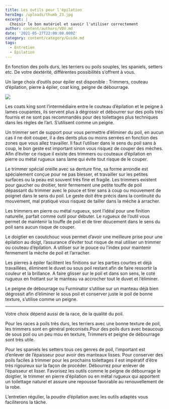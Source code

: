 ```yaml
---
title: Les outils pour l'épilation
heroImg: /uploads/thumb_23.jpg
excerpt: |
  Choisir le bon matériel et savoir l'utiliser correctement
author: content/authors/VDV.md
date: '2021-05-27T22:00:00.000Z'
category: content/category/Guide.md
tags:
  - Entretien
  - Epilation
---
```


En fonction des poils durs, les terriers ou poils souples, les spaniels, setters etc. De votre dextérité, différentes possibilités s’offrent à vous.

Un large choix d’outils pour épiler est disponible : Trimmers, couteau d’épilation, pierre à épiler, coat king, peigne de débourrage.

![](/uploads/DSCN1894_1.jpg)

Les coats king sont l’intermédiaire entre le couteau d’épilation et le peigne à lames coupantes, ils servent plus à dégrossir et débourrer sur des poils très fournis et ne sont pas recommandés pour des toilettages plus techniques dans les règles de l’art. S’utilisent comme un peigne.

Un trimmer sert de support pour vous permettre d’éliminer du poil, en aucun cas il ne doit couper, il a des dents plus ou moins serrées en fonction des zones que vous allez travailler. Il faut l’utiliser dans le sens du poil sans à coup, le bon geste est important sinon vous risquez de couper des mèches. Afin d’éviter ce risque il existe des trimmers ou couteaux d’épilation en pierre ou métal rugueux sans lame qui évite tout risque de le couper.


Le trimmer spécial oreille avec sa denture fine, sa forme arrondie est spécialement conçue pour ne pas blesser, et travailler sur les petites surfaces ou la peau est souvent très fine et fragile.
Les trimmers existent pour gaucher ou droitier, tenir fermement une petite touffe de poil dépassant du trimmer avec le pouce et tirer sans à coup ou mouvement de poignet dans le sens du poil. Le geste doit être précis dans la continuité du mouvement, mal pratiqué vous risquez de tailler dans la mèche à arracher.

Les trimmers en pierre ou métal rugueux, sont l’idéal pour une finition naturelle, parfait comme outil pour débuter. Le rugueux de l’outil vous permet de maintenir la touffe de poil et de tirer doucement dans le sens du poil sans aucun risque de couper.

Le doigtier en caoutchouc vous permet d’avoir une meilleure prise pour une épilation au doigt, l’assurance d’éviter tout risque de mal utiliser un trimmer ou couteau d’épilation. A utiliser sur le pouce ou l’index pour maintenir fermement la mèche de poil et l’arracher.

Les pierres à épiler facilitent les finitions sur les parties courtes et déjà travaillées, éliminent le duvet ou sous poil restant afin de faire ressortir la couleur et la brillance. A faire glisser sur le poil et dans son sens, le coté rugueux en frottant sur le manteau va accrocher tout le duvet et l’éliminer.

Le peigne de débourrage ou Furminator s’utilise sur un manteau déjà bien dégrossit afin d’éliminer le sous poil et conserver juste le poil de bonne texture, s’utilise comme un peigne. 

***

Votre choix dépend aussi de la race, de la qualité du poil.

Pour les races à poils très durs, les terriers avec une bonne texture de poil, les trimmers sont en général préconisés.Pour des poils durs avec beaucoup de sous poil ou un peu mou en texture, Trimmers et peigne de débourrage sont très utile.

<Youtube id="etGK-Smgy9g" />

Pour les spaniels les setters tous ces genres de poil, l’important est d’enlever de l’épaisseur pour avoir des manteaux lisses.
Pour conserver des poils faciles à trimmer pour les prochains toilettages il est impératif d’être très rigoureux sur la façon de procéder. Débourrez pour enlever de l’épaisseur et lisser. Favorisez les outils comme le peigne de débourrage le doigtier, le trimmer en pierre d’épilation ou en métal rugueux qui apportent un toilettage naturel et assure une repousse favorable au renouvellement de la robe.   &#x20;

L’entretien régulier, la poudre d’épilation avec les outils adaptés vous faciliterons la tâche.

<Youtube id="EzBivGZeH7Y" />

